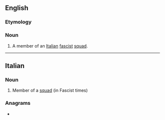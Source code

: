 ==English==

===Etymology===
{{bor|en|it|squadrista}}

===Noun===
{{en-noun|squadristi}}

# A member of an [[Italian]] [[fascist]] [[squad]].

----

==Italian==

===Noun===
{{it-noun|m}} {{it-noun|f}}

# Member of a [[squad]] (in Fascist times)

===Anagrams===
* {{l|it|squadrasti}}